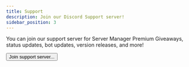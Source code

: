 ```yaml
---
title: Support
description: Join our Discord Support server!
sidebar_position: 3
---
```


You can join our support server for Server Manager Premium Giveaways, status updates, bot updates, version releases, and more!

<div className="pyc-hero__actions">
  <Button link="https://discord.gg/6bCKvP24kb">Join support server...</Button>
</div>